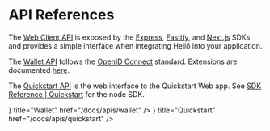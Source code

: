 
# API References

The [Web Client API](/docs/apis/web-client) is exposed by the [Express](/docs/sdks/express), [Fastify](/docs/sdks/fastify), and [Next.js](/docs/sdks/nextjs) SDKs and provides a simple interface when integrating Hellō into your application.

The [Wallet API](/docs/apis/wallet) follows the [OpenID Connect](/docs/oidc) standard. Extensions are documented [here](/docs/apis/wallet).

The [Quickstart API](/docs/apis/quickstart) is the web interface to the Quickstart Web app. See [SDK Reference | Quickstart](/docs/sdks/quickstart/) for the node SDK.

<Cards>
  <Card icon={<WalletIcon/>} title="Wallet" href="/docs/apis/wallet" />
  <Card icon={<QuickstartIcon/>} title="Quickstart" href="/docs/apis/quickstart" />
</Cards>